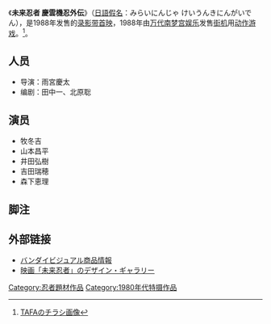 {{expand|time=2015-11-15T20:34:37+00:00}}
{{refimprove|time=2015-11-15T20:34:37+00:00}}
《'''未来忍者 慶雲機忍外伝'''》（[[日語|日語]][[日語假名|假名]]：みらいにんじゃ けいうんきにんがいでん），是1988年发售的[[录影带首映|录影带首映]]，1988年由[[万代南梦宫娱乐|万代南梦宫娱乐]]发售[[街机|街机]]用[[动作游戏|动作游戏]]。<ref>[http://www.arcadeflyers.com/?page=flyer&db=videodb&id=1514&image=1 TAFAのチラシ画像]</ref>。

==人员==
*导演：雨宮慶太
*编剧：田中一、北原聡

==演员==
*牧冬吉
*山本昌平
*井田弘樹
*吉田瑞穂
*森下恵理

==脚注==
{{reflist}}

==外部链接==
*[https://web.archive.org/web/20070930154617/http://product.bandaivisual.co.jp/web_service/shop_product_info.asp?item_no=BCBJ-1678 バンダイビジュアル商品情報]
*[https://web.archive.org/web/20160301184548/http://www.mars.dti.ne.jp/~kitahara/analog/ninja/miraininja.html 映画「未来忍者」のデザイン・ギャラリー]
{{DEFAULTSORT:みらいにんしや けいうんきにんかいてん}}

[[Category:忍者題材作品|Category:忍者題材作品]]
[[Category:1980年代特摄作品|Category:1980年代特摄作品]]